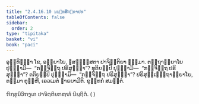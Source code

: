 ```yaml
---
title: "2.4.16.10 ນນ຺ທສິກ຺ຂາປທ"
tableOfContents: false
sidebar:
  order: 2
type: "tipitaka"
basket: "vi"
book: "paci"
---
```



<DynamicBreadcrumb />

<Paragraph number="3526" book="paci">
ອຸທ຺ທິຏ຺ຐາ ໂຂ, ອຍ຺ຍາໂຍ, ຉສຏ຺ຐິສຕາ ປາຈິຕ຺ຕິຍາ ຘມ຺ມາ. ຕຕ຺ຖາຍ຺ຍາໂຍ ປຸຈ຺ຉາມິ—  “ກຈ຺ຈິຕ຺ຖ ປຣິສຸທ຺ຘາ”? ທຸຕິຍມ຺ປິ ປຸຈ຺ຉາມິ—  “ກຈ຺ຈິຕ຺ຖ ປຣິສຸທ຺ຘາ”? ຕຕິຍມ຺ປິ ປຸຈ຺ຉາມິ—  “ກຈ຺ຈິຕ຺ຖ ປຣິສຸທ຺ຘາ”? ປຣິສຸທ຺ເຘຕ຺ຖາຍ຺ຍາໂຍ, ຕສ຺ມາ ຕຸຓ຺ຫີ, ເອວເມຕໍ ຘາຣຍາມີຕິ.

</Paragraph>

<Paragraph number="3527" type="center" book="paci">
ຂຸທ຺ທກໍ ສມຕ຺ຕໍ.

  
ຠິກ຺ຂຸນິວິຠງ຺ເຄ ປາຈິຕ຺ຕິຍກຓ຺ຑໍ ນິຏ຺ຐິຕໍ. ( )
</Paragraph>